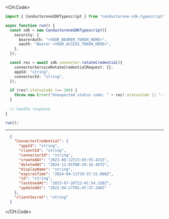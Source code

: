 
<CH.Code>
```typescript RotateCredential.ts
import { ConductoroneSDKTypescript } from "conductorone-sdk-typescript";

async function run() {
  const sdk = new ConductoroneSDKTypescript({
    security: {
      bearerAuth: "<YOUR_BEARER_TOKEN_HERE>",
      oauth: "Bearer <YOUR_ACCESS_TOKEN_HERE>",
    },
  });

  const res = await sdk.connector.rotateCredential({
    connectorServiceRotateCredentialRequest: {},
    appId: "string",
    connectorId: "string",
  });

  if (res?.statusCode !== 200) {
    throw new Error("Unexpected status code: " + res?.statusCode || "-");
  }
  
  // handle response
}

run();
```
---

```json Example Response
  {
    "ConnectorCredential": {
      "appId": "string",
      "clientId": "string",
      "connectorId": "string",
      "createdAt": "2023-08-12T23:03:55.423Z",
      "deletedAt": "2024-11-01T08:34:16.447Z",
      "displayName": "string",
      "expiresTime": "2024-04-11T10:37:31.008Z",
      "id": "string",
      "lastUsedAt": "2023-07-26T22:41:54.328Z",
      "updatedAt": "2022-04-27T01:47:37.246Z"
    },
    "clientSecret": "string"
  }
```
</CH.Code>
